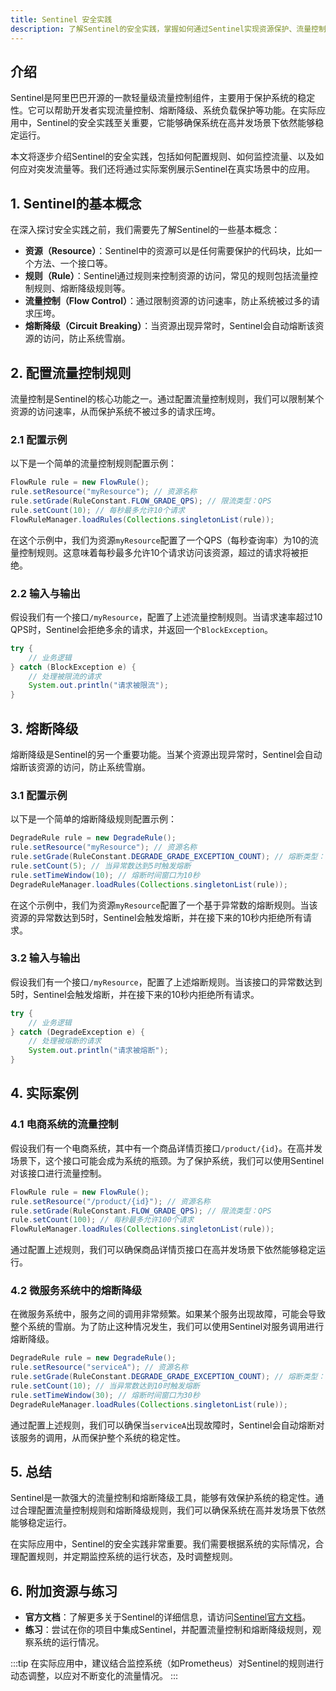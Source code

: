 ```yaml
---
title: Sentinel 安全实践
description: 了解Sentinel的安全实践，掌握如何通过Sentinel实现资源保护、流量控制和系统稳定性保障的最佳方法。
---
```


## 介绍

Sentinel是阿里巴巴开源的一款轻量级流量控制组件，主要用于保护系统的稳定性。它可以帮助开发者实现流量控制、熔断降级、系统负载保护等功能。在实际应用中，Sentinel的安全实践至关重要，它能够确保系统在高并发场景下依然能够稳定运行。

本文将逐步介绍Sentinel的安全实践，包括如何配置规则、如何监控流量、以及如何应对突发流量等。我们还将通过实际案例展示Sentinel在真实场景中的应用。

## 1. Sentinel的基本概念

在深入探讨安全实践之前，我们需要先了解Sentinel的一些基本概念：

- **资源（Resource）**：Sentinel中的资源可以是任何需要保护的代码块，比如一个方法、一个接口等。
- **规则（Rule）**：Sentinel通过规则来控制资源的访问，常见的规则包括流量控制规则、熔断降级规则等。
- **流量控制（Flow Control）**：通过限制资源的访问速率，防止系统被过多的请求压垮。
- **熔断降级（Circuit Breaking）**：当资源出现异常时，Sentinel会自动熔断该资源的访问，防止系统雪崩。

## 2. 配置流量控制规则

流量控制是Sentinel的核心功能之一。通过配置流量控制规则，我们可以限制某个资源的访问速率，从而保护系统不被过多的请求压垮。

### 2.1 配置示例

以下是一个简单的流量控制规则配置示例：

```java
FlowRule rule = new FlowRule();
rule.setResource("myResource"); // 资源名称
rule.setGrade(RuleConstant.FLOW_GRADE_QPS); // 限流类型：QPS
rule.setCount(10); // 每秒最多允许10个请求
FlowRuleManager.loadRules(Collections.singletonList(rule));
```

在这个示例中，我们为资源`myResource`配置了一个QPS（每秒查询率）为10的流量控制规则。这意味着每秒最多允许10个请求访问该资源，超过的请求将被拒绝。

### 2.2 输入与输出

假设我们有一个接口`/myResource`，配置了上述流量控制规则。当请求速率超过10 QPS时，Sentinel会拒绝多余的请求，并返回一个`BlockException`。

```java
try {
    // 业务逻辑
} catch (BlockException e) {
    // 处理被限流的请求
    System.out.println("请求被限流");
}
```

## 3. 熔断降级

熔断降级是Sentinel的另一个重要功能。当某个资源出现异常时，Sentinel会自动熔断该资源的访问，防止系统雪崩。

### 3.1 配置示例

以下是一个简单的熔断降级规则配置示例：

```java
DegradeRule rule = new DegradeRule();
rule.setResource("myResource"); // 资源名称
rule.setGrade(RuleConstant.DEGRADE_GRADE_EXCEPTION_COUNT); // 熔断类型：异常数
rule.setCount(5); // 当异常数达到5时触发熔断
rule.setTimeWindow(10); // 熔断时间窗口为10秒
DegradeRuleManager.loadRules(Collections.singletonList(rule));
```

在这个示例中，我们为资源`myResource`配置了一个基于异常数的熔断规则。当该资源的异常数达到5时，Sentinel会触发熔断，并在接下来的10秒内拒绝所有请求。

### 3.2 输入与输出

假设我们有一个接口`/myResource`，配置了上述熔断规则。当该接口的异常数达到5时，Sentinel会触发熔断，并在接下来的10秒内拒绝所有请求。

```java
try {
    // 业务逻辑
} catch (DegradeException e) {
    // 处理被熔断的请求
    System.out.println("请求被熔断");
}
```

## 4. 实际案例

### 4.1 电商系统的流量控制

假设我们有一个电商系统，其中有一个商品详情页接口`/product/{id}`。在高并发场景下，这个接口可能会成为系统的瓶颈。为了保护系统，我们可以使用Sentinel对该接口进行流量控制。

```java
FlowRule rule = new FlowRule();
rule.setResource("/product/{id}"); // 资源名称
rule.setGrade(RuleConstant.FLOW_GRADE_QPS); // 限流类型：QPS
rule.setCount(100); // 每秒最多允许100个请求
FlowRuleManager.loadRules(Collections.singletonList(rule));
```

通过配置上述规则，我们可以确保商品详情页接口在高并发场景下依然能够稳定运行。

### 4.2 微服务系统中的熔断降级

在微服务系统中，服务之间的调用非常频繁。如果某个服务出现故障，可能会导致整个系统的雪崩。为了防止这种情况发生，我们可以使用Sentinel对服务调用进行熔断降级。

```java
DegradeRule rule = new DegradeRule();
rule.setResource("serviceA"); // 资源名称
rule.setGrade(RuleConstant.DEGRADE_GRADE_EXCEPTION_COUNT); // 熔断类型：异常数
rule.setCount(10); // 当异常数达到10时触发熔断
rule.setTimeWindow(30); // 熔断时间窗口为30秒
DegradeRuleManager.loadRules(Collections.singletonList(rule));
```

通过配置上述规则，我们可以确保当`serviceA`出现故障时，Sentinel会自动熔断对该服务的调用，从而保护整个系统的稳定性。

## 5. 总结

Sentinel是一款强大的流量控制和熔断降级工具，能够有效保护系统的稳定性。通过合理配置流量控制规则和熔断降级规则，我们可以确保系统在高并发场景下依然能够稳定运行。

在实际应用中，Sentinel的安全实践非常重要。我们需要根据系统的实际情况，合理配置规则，并定期监控系统的运行状态，及时调整规则。

## 6. 附加资源与练习

- **官方文档**：了解更多关于Sentinel的详细信息，请访问[Sentinel官方文档](https://sentinelguard.io/)。
- **练习**：尝试在你的项目中集成Sentinel，并配置流量控制和熔断降级规则，观察系统的运行情况。

:::tip
在实际应用中，建议结合监控系统（如Prometheus）对Sentinel的规则进行动态调整，以应对不断变化的流量情况。
:::